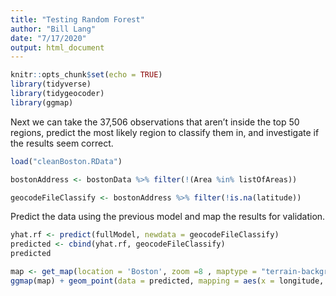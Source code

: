 ```yaml
---
title: "Testing Random Forest"
author: "Bill Lang"
date: "7/17/2020"
output: html_document
---
```


```r
knitr::opts_chunk$set(echo = TRUE)
library(tidyverse)
library(tidygeocoder)
library(ggmap)
```


Next we can take the 37,506 observations that aren't inside the top 50 regions, predict the most likely region to classify them in, and investigate if the results seem correct.

```r
load("cleanBoston.RData")
```

```r
bostonAddress <- bostonData %>% filter(!(Area %in% listOfAreas))
```

```r
geocodeFileClassify <- bostonAddress %>% filter(!is.na(latitude))
```

Predict the data using the previous model and map the results for validation. 

```r
yhat.rf <- predict(fullModel, newdata = geocodeFileClassify)
predicted <- cbind(yhat.rf, geocodeFileClassify)
predicted
```


```r
map <- get_map(location = 'Boston', zoom =8 , maptype = "terrain-background", source = 'google', color = 'color')
ggmap(map) + geom_point(data = predicted, mapping = aes(x = longitude, y = latitude, color = factor(yhat.rf)), size = 1)
```






